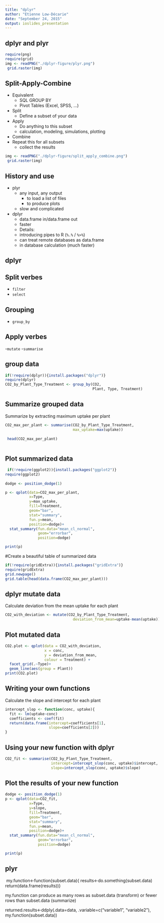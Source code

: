 ```yaml
---
title: "dplyr"
author: "Etienne Low-Décarie"
date: "September 24, 2015"
output: ioslides_presentation
---
```


## dplyr and plyr

```r
require(png)
require(grid)
img <- readPNG("./dplyr-figure/plyr.png")
 grid.raster(img)
```

## Split-Apply-Combine

- Equivalent
  - SQL GROUP BY
  - Pivot Tables (Excel, SPSS, …)
- Split
  - Define a subset of your data
- Apply
  - Do anything to this subset 
  - calculation, modeling, simulations, plotting
- Combine
- Repeat this for all subsets
  - collect the results
  
```r
img <- readPNG("./dplyr-figure/split_apply_combine.png")
 grid.raster(img)
```
  
## History and use

- plyr
  - any input, any output
      - to load a list of files
      - to produce plots
  - slow and complicated

- dplyr
  - data.frame in/data.frame out
  - faster
  - Details:
   - introducing pipes to R (`%.%` / `%>%`)
   - can treat remote databases as data.frame
    - in database calculation (much faster)


## dplyr    
    
## Split verbes

- `filter`
- `select`

## Grouping
- `group_by`

## Apply verbes

-`mutate`
-`summarise`


## group data

```r
if(!require(dplyr)){install.packages("dplyr")}
require(dplyr)
CO2_by_Plant_Type_Treatment <- group_by(CO2,
                                        Plant, Type, Treatment)
```

## Summarize grouped data

Summarize by extracting maximum uptake per plant
```r
 
CO2_max_per_plant <- summarise(CO2_by_Plant_Type_Treatment,
                               max_uptake=max(uptake))
 
 head(CO2_max_per_plant)
 
```


## Plot summarized data

```r
 if(!require(ggplot2)){install.packages("ggplot2")}
require(ggplot2)
 
dodge <- position_dodge(1)

p <- qplot(data=CO2_max_per_plant,
           x=Type,
           y=max_uptake,
           fill=Treatment,
           geom="bar",
           stat="summary",
           fun.y=mean,
           position=dodge)+
  stat_summary(fun.data="mean_cl_normal", 
               geom="errorbar",
               position=dodge)

print(p)
```

#Create a beautiful table of summarized data

```r
if(!require(gridExtra)){install.packages("gridExtra")}
require(gridExtra)
grid.newpage()
grid.table(head(data.frame(CO2_max_per_plant)))
```


## dplyr mutate data

Calculate deviation from the mean uptake for each plant

```r

CO2_with_deviation <- mutate(CO2_by_Plant_Type_Treatment,
                               deviation_from_mean=uptake-mean(uptake))
```

## Plot mutated data

```r
CO2.plot <- qplot(data = CO2_with_deviation,
                  x = conc,
                  y = deviation_from_mean,
                  colour = Treatment) + 
  facet_grid(.~Type)+
  geom_line(aes(group = Plant))
print(CO2.plot)
```


## Writing your own functions

Calculate the slope and intercept for each plant

```r
intercept_slop <- function(conc, uptake){
  fit <- lm(uptake~conc)
  coefficients <- coef(fit)
  return(data.frame(intercept=coefficients[1],
                    slope=coefficients[2]))
}
```

## Using your new function with dplyr

```r
CO2_fit <- summarise(CO2_by_Plant_Type_Treatment,
                     intercept=intercept_slop(conc, uptake)$intercept,
                     slope=intercept_slop(conc, uptake)$slope)
```

## Plot the results of your new function

```r
dodge <- position_dodge(1)
p <- qplot(data=CO2_fit,
           x=Type,
           y=slope,
           fill=Treatment,
           geom="bar",
           stat="summary",
           fun.y=mean,
           position=dodge)+
  stat_summary(fun.data="mean_cl_normal", 
               geom="errorbar",
               position=dodge)

print(p)
```


## plyr



 my.function<-function(subset.data){
			 results<-do.something(subset.data)
                       return(data.frame(results))}

my.function can produce as many rows as subset.data (transform)
or fewer rows than subset.data (summarize)

returned.results<-ddply(.data=data,
                       .variable=c("variable1", "variable2”),
		    my.function(subset.data))


